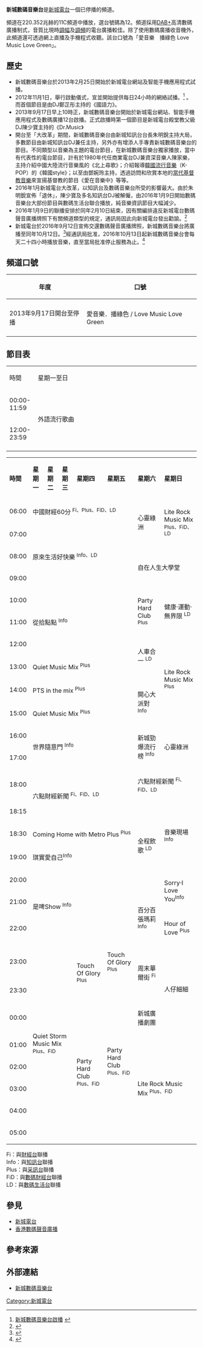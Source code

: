 {{广播电台
| 電臺名稱        = 新城數碼音樂台
| 英文名稱        = Metro Music Digital
| 原文名称        = 
| 電臺圖片檔案    = Logo MMD.gif
| 電臺圖片尺寸    = 250px
| 電臺圖片名稱    = 新城數碼音樂台
| 通称            = 
| 缩写            = 
| 所屬國家        = 
| 所屬國家或地區  = {{HK}}
| 總部所在        = {{HK}}[[九龍|九龍]][[黃埔花園|黃埔花園]]第六期黃埔號地庫二層
| 播放地區        = {{HK}}
| 開播日期        = 2013年9月17日
| 停播日期        = 2016年10月12日
| 電臺呼號        = 
| 类型            = 音樂節目
| 宗教            = 
| 主要语言        = 
| 使用频段        = 
| 電臺口號        = 愛音樂　播綠色 Love Music Love Green
| 隶属            = 新城電台
| 擁有者          = 
| 持股者          =
| 董事长          =  
| 前電臺名稱      = 
| 被取代名稱      = 
| 前頻道呼號      = 
| 被取代呼號      = 
| 集團同類頻道    = [[新城知訊台|新城知訊台]]、[[新城財經台|新城財經台]]、[[新城采訊台|新城采訊台]]、[[新城數碼財經台|新城數碼財經台]]﹑[[新城數碼生活台|新城數碼生活台]]
| 重播服務電臺    = 
| 電臺官方網站    = [http://www.metroradio.com.hk/MMD/ 新城數碼音樂台]
| 備註            = 
| 無線廣播收聽地區01= [[香港數碼聲音廣播|香港數碼聲音廣播]]
| 無線廣播頻道數01= 12
| 數位電視供應商01= 
| 數位電視頻道數01= 
| 衛星電視供應商01= 
| 衛星電視頻道數01= 
| 有線電視供應商01= 
| 有線電視頻道數01= 
| 收听时间01= 
| 收听频率01= 
| 衛星廣播供應商01= 
| 衛星廣播頻道數01= 
| 線上收聽網站01  = 新城數碼音樂台
| 線上收聽網址01  = [http://www.metroradio.com.hk/Live/LivePlayer/MMD.html 網上直播]
}}

'''新城數碼音樂台'''是[[新城電台|新城電台]]一個已停播的頻道。

頻道在220.352兆赫的11C頻道中播放，選台號碼為12。頻道採用[[DAB+|DAB+]]高清數碼廣播制式，音質比現時[[調幅|調幅]]及[[調頻|調頻]]的電台廣播較佳。除了使用數碼廣播收音機外，此頻道還可透過網上直播及手機程式收聽。該台口號為「愛音樂　播綠色 Love Music Love Green」。

==歷史==
*新城數碼音樂台於2013年2月25日開始於新城電台網站及智能手機應用程式試播。
*2012年11月1日，舉行啟動儀式，宣並開始提供每日24小時的網絡試播。<ref>[http://www.singpao.com/yl/yltt/201211/t20121103_399000.html 新城數碼音樂台啟播] {{webarchive|url=https://web.archive.org/web/20140910200158/http://www.singpao.com/yl/yltt/201211/t20121103_399000.html |date=2014-09-10 }}</ref> 。而首個節目是由DJ鄭芷彤主持的《國語力》。
*2013年9月17日早上10時正，新城數碼音樂台開始於新城電台網站、智能手機應用程式及數碼廣播12台啟播。正式啟播時第一個節目是新城電台殿堂教父級DJ陳少寶主持的《Dr.Music》
*開台至「大改革」期間，新城數碼音樂台由新城知訊台台長朱明銳主持大局，多數節目由新城知訊台DJ兼任主持，另外亦有增添人手專責新城數碼音樂台的節目。不同類型以音樂為主題的電台節目，在新城數碼音樂台獨家播放，當中有代表性的電台節目，計有於1980年代任商業電台DJ兼資深音樂人陳家樂，主持介紹中國大陸流行音樂風的《北上尋歌》；介紹報導[[韓國流行音樂|韓國流行音樂]]（K-POP）的《韓國style》；以至由鄧婉玲主持，透過訪問和欣賞本地的[[當代基督教音樂|當代基督教音樂]]來宣揚基督教的節目《愛在音樂中》等等。
*2016年1月新城電台大改革，以知訊台及數碼音樂台所受的影響最大。由於朱明銳宣佈「退休」，陳少寶及多名知訊台DJ被解僱，由2016年1月9日開始數碼音樂台大部份節目與數碼生活台聯合播放，純音樂資訊節目大幅減少。
*2016年1月9日的聯播安排於同年2月10日結束，因有關編排違反新城電台數碼聲音廣播牌照下有關頻道類型的規定，通訊局因此向新城電台發出勸諭。<ref>{{Cite web |url=http://www.info.gov.hk/gia/general/201605/24/P201605240514.htm |title=通訊事務管理局二○一六年五月新聞公報 - 新城電台違反數碼聲音廣播牌照內頻道類型的規定 |access-date=2016-06-11 |archive-date=2020-09-29 |archive-url=https://web.archive.org/web/20200929043031/https://www.info.gov.hk/gia/general/201605/24/P201605240514.htm |dead-url=no }}</ref>
*新城電台於2016年9月12日宣佈交還數碼聲音廣播牌照，新城數碼音樂台將廣播至同年10月12日。<ref>{{cite news |title= 【繼DBC之後】新城電台宣佈交還數碼聲音廣播牌照 |url= http://hk.apple.nextmedia.com/enews/realtime/20160912/55635127 |newspaper= 蘋果日報 |date= 2016-09-12 |accessdate= 2016-09-21 |archive-date= 2017-03-05 |archive-url= https://web.archive.org/web/20170305005929/http://hk.apple.nextmedia.com/enews/realtime/20160912/55635127 |dead-url= no }}</ref>經通訊局批准，2016年10月13日起新城數碼音樂台會每天二十四小時播放音樂，直至當局批准停止服務為止。<ref>{{Cite web |url=http://www.coms-auth.hk/tc/media_focus/press_releases/index_id_1301.html |title=通訊事務管理局新聞公報（八月及九月） |accessdate=2016-09-28 |archive-date=2016-10-02 |archive-url=https://web.archive.org/web/20161002031931/http://www.coms-auth.hk/tc/media_focus/press_releases/index_id_1301.html |dead-url=no }}</ref>

==頻道口號==
{|class=wikitable
!年度!!口號
|-
|-
|2013年9月17日開台至停播
|愛音樂．播綠色 / Love Music Love Green
|-
|}

==節目表==

{{Note24hUTC+8}}

{{HideH|2016年10月13日至停播前}}
{| class="wikitable" style="text-align:center; width:100%;"
|- style="background:cornflowerblue; color:white" align="center"
|width="15%"|時間
|width="85%"|星期一至日
|- 
|00:00-11:59
|rowspan="2"|外語流行歌曲
|-
|12:00-23:59
|-
|}
{{HideF}}
{{HideH|2016年10月12日及之前}}
{| class="wikitable" style="text-align:center; width:100%;"
|- style="background:cornflowerblue; color:white" align="center"
|'''時間'''
|'''星期一'''
|'''星期二'''
|'''星期三'''
|'''星期四'''
|'''星期五'''
|'''星期六'''
|'''星期日'''
|-
| 06:00
|colspan="5"|中國財經60分 <sup>Fi、Plus、FiD、LD</sup>
|rowspan="2"|心靈綠洲 
|rowspan="2"|Lite Rock Music Mix <sup>Plus、FiD、LD</sup>
|-
| 07:00
|colspan="5" rowspan="3"|原來生活好快樂 <sup>Info、LD</sup>
|-
| 08:00
|colspan="2" rowspan="2"|自在人生大學堂 
|-
| 09:00
|-
| 10:00
|colspan="5" rowspan="3"|從拾點點 <sup>Info</sup>
|rowspan="2"|Party Hard Club <sup>Plus</sup>
|rowspan="2"|健康‧運動‧無界限 <sup>LD</sup>
|-
| 11:00
|-
| 12:00
| rowspan="2"|人車合一 <sup>LD</sup>
| rowspan="4"|Lite Rock Music Mix <sup>Plus</sup>
|-
| 13:00
| colspan="5"|Quiet Music Mix <sup>Plus</sup>
|-
| 14:00
| colspan="5"|PTS in the mix <sup>Plus</sup>
| rowspan="2"|開心大派對 <sup>Info</sup>
|-
| 15:00
| colspan="5"|Quiet Music Mix <sup>Plus</sup>
|-
| 16:00
| colspan="5" rowspan="2"|世界隨意門 <sup>Info</sup>
|rowspan="2"|新城勁爆流行榜 <sup>Info</sup>
|rowspan="2"|心靈綠洲 
|-
| 17:00
|-
| 18:00
| colspan="5" rowspan="2"|六點財經新聞 <sup>Fi、FiD、LD</sup>
| colspan="2"|六點財經新聞 <sup>Fi、FiD、LD</sup>
|-
| 18:15
| rowspan="4"|全程飲歌 <sup>LD</sup>
| rowspan="3"|音樂現場 <sup>Info</sup>
|-
| 18:30
| colspan="5" rowspan="1"|Coming Home with Metro Plus <sup>Plus</sup>
|-
| 19:00
| colspan="5" rowspan="1"|琪實愛自己<sup>Info</sup>
|-
| 20:00
| colspan="5" rowspan="3"|是啤Show <sup>Info</sup>
| rowspan="2"|Sorry‧I Love You<sup>Info</sup>
|-
| 21:00
| rowspan="2"|百分百張瑪莉<sup>Info</sup>
|-
| 22:00
|  Hour of Love <sup>Plus</sup>
|-
| 23:00
| colspan="3" rowspan="8"|Quiet Storm Music Mix <sup>Plus、FiD</sup>
| rowspan="2"|Touch Of Glory <sup>Plus</sup>
| Touch Of Glory <sup>Plus</sup>
| rowspan="2"|周末華爾街 <sup>Fi</sup>
| rowspan="3"|人仔細細 
|-
| 23:30
| rowspan="7"|Party Hard Club <sup>Plus、FiD</sup>
|-
| 00:00
| rowspan="6"|Party Hard Club <sup>Plus、FiD</sup>
|新城廣播劇團 
|-
| 01:00
| colspan="2" rowspan=5|Lite Rock Music Mix <sup>Plus、FiD</sup>
|-
| 02:00
|-
| 03:00
|-
| 04:00
|-
| 05:00
|}

Fi：與[[新城財經台|財經台]]聯播<br/>
Info：與[[新城知訊台|知訊台]]聯播<br/>
Plus：與[[新城采訊台|采訊台]]聯播<br/>
FiD：與[[新城數碼財經台|數碼財經台]]聯播<br/>
LD：與[[新城數碼生活台|數碼生活台]]聯播
{{HideF}}

==參見==
*[[新城電台|新城電台]]
*[[香港數碼聲音廣播|香港數碼聲音廣播]]

==參考來源==
{{Reflist}}

==外部連結==
*[https://web.archive.org/web/20130501065256/http://www.metroradio.com.hk/MMD/ 新城數碼音樂台]

{{新城電台頻道}}

[[Category:新城電台|Category:新城電台]]